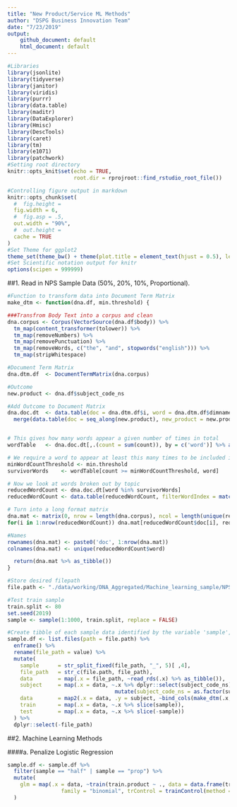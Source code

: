 ```yaml
---
title: "New Product/Service ML Methods"
author: "DSPG Business Innovation Team"
date: "7/23/2019"
output:
    github_document: default
    html_document: default
---
```

  
```r
#Libraries
library(jsonlite)
library(tidyverse)
library(janitor)
library(viridis)
library(purrr)
library(data.table)
library(maditr)
library(DataExplorer)
library(Hmisc)
library(DescTools)
library(caret)
library(tm)
library(e1071)
library(patchwork)
#Setting root directory
knitr::opts_knit$set(echo = TRUE,
                     root.dir = rprojroot::find_rstudio_root_file())

#Controlling figure output in markdown
knitr::opts_chunk$set(
  #  fig.height =   
  fig.width = 6,
  #  fig.asp = .5,
  out.width = "90%",
  #  out.height = 
  cache = TRUE
)
#Set Theme for ggplot2
theme_set(theme_bw() + theme(plot.title = element_text(hjust = 0.5), legend.position = "bottom"))
#Set Scientific notation output for knitr
options(scipen = 999999)
```


##1. Read in NPS Sample Data (50%, 20%, 10%, Proportional).  


```r
#Function to transform data into Document Term Matrix
make_dtm <- function(dna.df, min.threshold) { 

###Transfrom Body Text into a corpus and clean
dna.corpus <- Corpus(VectorSource(dna.df$body)) %>%
  tm_map(content_transformer(tolower)) %>%
  tm_map(removeNumbers) %>%
  tm_map(removePunctuation) %>%
  tm_map(removeWords, c("the", "and", stopwords("english"))) %>%
  tm_map(stripWhitespace)

#Document Term Matrix
dna.dtm.df  <- DocumentTermMatrix(dna.corpus)

#Outcome
new.product <- dna.df$subject_code_ns

#Add Outcome to Document Matrix
dna.doc.dt  <- data.table(doc = dna.dtm.df$i, word = dna.dtm.df$dimnames$Terms[dna.dtm.df$j], count = dna.dtm.df$v) %>%
  merge(data.table(doc = seq_along(new.product), new_product = new.product))


# This gives how many words appear a given number of times in total
wordTable   <- dna.doc.dt[,.(count = sum(count)), by = c('word')] %>% arrange(-count) %>% data.table

# We require a word to appear at least this many times to be included in the analysis
minWordCountThreshold <- min.threshold
survivorWords    <- wordTable[count >= minWordCountThreshold, word]

# Now we look at words broken out by topic
reducedWordCount <- dna.doc.dt[word %in% survivorWords]
reducedWordCount <- data.table(reducedWordCount, filterWordIndex = match(reducedWordCount$word, unique(reducedWordCount$word)))

# Turn into a long format matrix
dna.mat <- matrix(0, nrow = length(dna.corpus), ncol = length(unique(reducedWordCount$word)))
for(i in 1:nrow(reducedWordCount)) dna.mat[reducedWordCount$doc[i], reducedWordCount$filterWordIndex[i]] = reducedWordCount$count[i]

#Names
rownames(dna.mat) <- paste0('doc', 1:nrow(dna.mat))
colnames(dna.mat) <- unique(reducedWordCount$word)

  return(dna.mat %>% as_tibble())
}
```


```r
#Store desired filepath
file.path <- "./data/working/DNA_Aggregated/Machine_learning_sample/NPS_sample_data/"

#Test train sample
train.split <- 80
set.seed(2019)
sample <- sample(1:1000, train.split, replace = FALSE)

#Create tibble of each sample data identified by the variable 'sample', stored in the variable 'data'
sample.df <- list.files(path = file.path) %>%
  enframe() %>%
  rename(file_path = value) %>%
  mutate(
    sample      = str_split_fixed(file_path, "_", 5)[ ,4],
    file_path   = str_c(file.path, file_path),
    data        = map(.x = file_path, ~read_rds(.x) %>% as_tibble()),
    subject     = map(.x = data, ~.x %>% dplyr::select(subject_code_ns) %>% 
                                  mutate(subject_code_ns = as.factor(subject_code_ns))),
    data        = map2(.x = data, .y = subject, ~bind_cols(make_dtm(.x, 40)), .y),
    train       = map(.x = data, ~.x %>% slice(sample)),
    test        = map(.x = data, ~.x %>% slice(-sample))
  ) %>%
  dplyr::select(-file_path)

```



##2. Machine Learning Methods  

####a. Penalize Logistic Regression  

```r
sample.df <- sample.df %>%
  filter(sample == "half" | sample == "prop") %>%
  mutate(
    glm = map(.x = data, ~train(train.product ~ ., data = data.frame(train.product, train.df), method = "glmnet",
                 family = "binomial", trControl = trainControl(method = "cv", number = 10)))
  )


```
